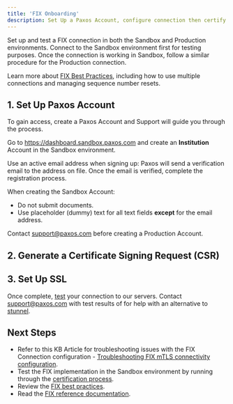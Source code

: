 ```yaml
---
title: 'FIX Onboarding'
description: Set Up a Paxos Account, configure connection then certify.
---
```



[fix-api]: https://developer.paxos.com/docs/itbit/fix/
[certify]: certify
[fix-best-practice]: best-practices
[tls-troubleshooting]: https://cryptobrokerage.paxos.com/hc/en-us/articles/17822398442516
[stunnel]: https://www.stunnel.org/

Set up and test a FIX connection in both the Sandbox and Production environments.
Connect to the Sandbox environment first for testing purposes.
Once the connection is working in Sandbox, follow a similar procedure for the Production connection.

<Tip>

Learn more about [FIX Best Practices][fix-best-practice], including how to use multiple connections and managing sequence number resets.

</Tip>

## 1. Set Up Paxos Account

To gain access, create a Paxos Account and Support will guide you through the process.

<Tabs>
<Tab title="Sandbox">

Go to https://dashboard.sandbox.paxos.com and create an **Institution** Account in the Sandbox environment.

Use an active email address when signing up: Paxos will send a verification email to the address on file.
Once the email is verified, complete the registration process.

<Info>

When creating the Sandbox Account:
- Do not submit documents.
- Use placeholder (dummy) text for all text fields **except** for the email address.

</Info>

</Tab>
<Tab title="Production">

Contact support@paxos.com before creating a Production Account.

</Tab>
</Tabs>

## 2. Generate a Certificate Signing Request (CSR)

<FixCSR />

## 3. Set Up SSL

<FixSSL />

Once complete, [test][certify] your connection to our servers.
Contact support@paxos.com with test results of for help with an alternative to [stunnel][stunnel].

## Next Steps
- Refer to this KB Article for troubleshooting issues with the FIX Connection configuration - [Troubleshooting FIX mTLS connectivity configuration][tls-troubleshooting].
- Test the FIX implementation in the Sandbox environment by running through the [certification process][certify].
- Review the [FIX best practices][fix-best-practice].
- Read the [FIX reference documentation][fix-api].
